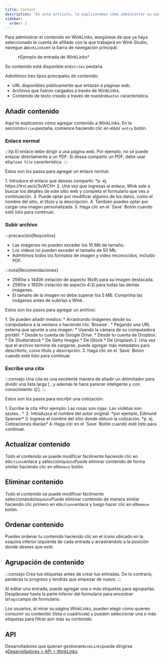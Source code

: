 ```yaml
---
title: Content
description: 'En este artículo, le explicaremos cómo administrar su contenido de WinkLinks.'
sidebar:
  order: 2
---
```


Para administrar el contenido en WinkLinks, asegúrese de que ya haya seleccionado la cuenta de afiliado con la que trabajará en Wink Studio, navegue a`WinkLinks`en la barra de navegación principal.

<figure>
  <CloudinaryImage width="350" height="561" resize="scale" quality="best" alt="Entrada de WinkLinks" src="academy/winklinks-entry" errorImage="noimage_opaque_nyrtl0.png" />

  <figcaption>*Ejemplo de entrada de WinkLinks*</figcaption>
</figure>


Su contenido está disponible en`Entries` pestaña.

Admitimos tres tipos principales de contenido:

* URL disponibles públicamente que enlazan a páginas web.
* Archivos que fueron cargados a través de WinkLinks.
* Contenido de texto creado a través de nuestro`Quotes` característica.

## Añadir contenido

Aquí te explicamos cómo agregar contenido a WinkLinks. En la sección`Entries`pestaña, comience haciendo clic en el`Add entry` botón.

### Enlace normal

:::tip
El enlace debe dirigir a una página web. Por ejemplo, no se puede enlazar directamente a un PDF. Si desea compartir un PDF, debe usar el`Upload file` característica.
:::

Estos son los pasos para agregar un enlace normal:

<Steps>
  1. Introduce el enlace que deseas compartir. *p. ej. https://trvl.as/s/3xWCH*
  2. Una vez que ingresas al enlace, Wink sale a buscar los detalles de este sitio web y completa el formulario que ves a continuación.
  3. Puede optar por modificar algunos de los datos, como el nombre del sitio, el título y la descripción.
  4. También puedes optar por cargar una imagen personalizada.
  5. Haga clic en el `Save` Botón cuando esté listo para continuar.
</Steps>


### Subir archivo

:::precaución\[Requisitos]

* Las imágenes no pueden exceder los 10 Mb de tamaño.
* Los videos no pueden exceder el tamaño de 50 Mb.
* Admitimos todos los formatos de imagen y vídeo reconocidos, incluido PDF.

:::nota\[Recomendaciones]

* 2560w x 1440h (relación de aspecto 16x9) para su imagen destacada.
* 2560w x 1920h (relación de aspecto 4:3) para todas las demás imágenes.
* El tamaño de la imagen no debe superar los 5 MB. Comprima las imágenes antes de subirlas a Wink.

Estos son los pasos para agregar un archivo:

<Steps>
  1. Se pueden añadir medios:
     * Arrastrando imágenes desde su computadora a la ventana o haciendo clic `Browse`.
     * Pegando una URL externa que apunte a una imagen.
     * Usando la cámara de su computadora portátil.
     * Desde tu cuenta de Google Drive.
     * Desde tu cuenta de Dropbox.
     * De Shutterstock
     * De Getty Images
     * De iStock
     * De Unsplash
  2. Una vez que el archivo termine de cargarse, puede agregar más metadatos para describirlo, como título y descripción.
  3. Haga clic en el `Save` Botón cuando esté listo para continuar.
</Steps>


### Escribe una cita

:::consejo
Una cita es una excelente manera de añadir un delimitador para dividir una lista larga \[...y además te hace parecer inteligente y con conocimiento 😉].
:::

Estos son los pasos para escribir una cotización:

<Steps>
  1. Escribe la cita *Por ejemplo: Las rosas son rojas. Las violetas son azules...*.
  2. Introduzca el nombre del autor original. *por ejemplo, Edmund Spenser*
  3. Ingrese el nombre del sitio donde obtuvo la cotización. *p. ej. Cotizaciones diarias*
  4. Haga clic en el `Save` Botón cuando esté listo para continuar.
</Steps>


## Actualizar contenido

Todo el contenido se puede modificar fácilmente haciendo clic en el`Actions`enlace y selección`Update`Puede eliminar contenido de forma similar haciendo clic en el`Remove` botón.

## Eliminar contenido

Todo el contenido se puede modificar fácilmente seleccionándolo`Update`Puede eliminar contenido de manera similar haciendo clic primero en el`Actions`enlace y luego hacer clic en el`Remove` botón.

## Ordenar contenido

Puedes ordenar tu contenido haciendo clic en el ícono ubicado en la esquina inferior izquierda de cada entrada y arrastrándolo a la posición donde desees que esté.

## Agrupación de contenido

:::consejo
Crea tus etiquetas antes de crear tus entradas. De lo contrario, perderás tu progreso y tendrás que empezar de nuevo.
:::

Al editar una entrada, puede agregar una o más etiquetas para agruparlas. Desplácese hasta la parte inferior del formulario para encontrar la`Tags`campo de formulario.

Los usuarios, al mirar su página WinkLinks, pueden elegir cómo quieren consumir su contenido (lista o cuadrícula) y pueden seleccionar una o más etiquetas para filtrar aún más su contenido.

## API

Desarrolladores que quieran gestionar`WinkLinks`puede dirigirse a[Desarrolladores > API > WinkLinks](/developers/apis/#winklinks-api).


